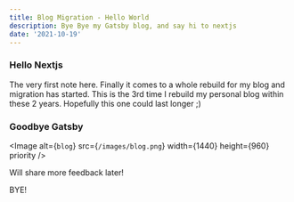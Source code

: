 ```yaml
---
title: Blog Migration - Hello World
description: Bye Bye my Gatsby blog, and say hi to nextjs
date: '2021-10-19'
---
```


### Hello Nextjs

The very first note here. Finally it comes to a whole rebuild for my blog and migration has started.
This is the 3rd time I rebuild my personal blog within these 2 years. Hopefully this one could last longer ;)

### Goodbye Gatsby

<Image
  alt={`blog`}
  src={`/images/blog.png`}
  width={1440}
  height={960}
  priority 
/>

Will share more feedback later!

BYE!